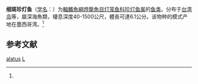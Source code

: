 {{Speciesbox
| genus = Lampanyctus
| species = alatus
| status = NE
| status_system = IUCN3.1
| authority = Goode et Bean, 1896<ref name='id5581'>{{cite web| url =http://www.bioinfo.cn/db05/BjdwSpecies.php?action=view&id=5581| title =细斑珍灯鱼| work =中国动物物种编目数据库| publisher =中国科学院微生物研究所| author =中国科学院动物研究所| accessdate =2009-04-11| deadurl =yes| archiveurl =https://web.archive.org/web/20160305070426/http://www.bioinfo.cn/db05/BjdwSpecies.php?action=view&id=5581| archivedate =2016-03-05}}</ref>
| synonyms = *''Lampanyctus alatus alatus''<br /><small>Goode & Bean, 1896</small>
*''Lampanyctus alatus punctatissimus''<br /><small>Gilbert, 1913</small>
*''Lampanyctus pseudoalatus''<br /><small>Tåning, 1918</small>
*''Lampanyctus punctatissimus''<br /><small>Gilbert, 1913</small>
*''Macrostoma alatum''<br /><small>Goode & Bean, 1896</small>
*''Myctophum alatum''<br /><small>Goode & Bean, 1896</small>
*''Myctophum pseudoalatus''<br /><small>Tåning, 1918</small>
}}

'''细斑珍灯鱼'''（[[学名|学名]]：{{lang|la|''Lampanyctus alatus''}}）为[[輻鰭魚綱|輻鰭魚綱]][[燈籠魚目|燈籠魚目]][[灯笼鱼科|灯笼鱼科]][[珍灯鱼属|珍灯鱼属]]的[[鱼类|鱼类]]。分布于[[台湾岛|台湾岛]]等，屬深海魚類，棲息深度40-1500公尺，體長可達6.1公分。该物种的模式产地在墨西哥湾。<ref name='id5581'/>

== 参考文献 ==
{{reflist}}

{{Taxonbar}}

[[Category:珍灯鱼属|alatus]]
[[Category:1896年描述的魚類|L]]


{{灯笼鱼目小作品}}
